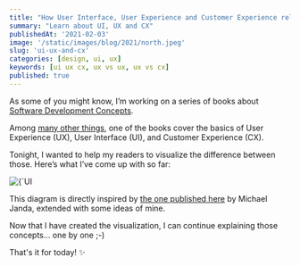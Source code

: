 ```yaml
---
title: "How User Interface, User Experience and Customer Experience relate"
summary: "Learn about UI, UX and CX"
publishedAt: '2021-02-03'
image: '/static/images/blog/2021/north.jpeg'
slug: 'ui-ux-and-cx'
categories: [design, ui, ux]
keywords: [ui ux cx, ux vs ux, ux vs cx]
published: true
---
```


As some of you might know, I’m working on a series of books about [Software Development Concepts](https://gumroad.com/l/DevConcepts).

Among [many other things](https://www.dev-concepts.dev/table-of-contents), one of the books cover the basics of User Experience (UX), User Interface (UI), and Customer Experience (CX).

Tonight, I wanted to help my readers to visualize the difference between those. Here’s what I’ve come up with so far:

<BlogPostCenteredContent>
  <Image
    alt={`UI UX CX`}
    src={`/static/images/blog/2021/ui-ux-cx.png`}
    width={488}
    height={488}
    priority
  />
</BlogPostCenteredContent>

This diagram is directly inspired by [the one published here](https://www.booklets.io/b/cx-ux-ui-morejanda) by Michael Janda, extended with some ideas of mine.

Now that I have created the visualization, I can continue explaining those concepts… one by one ;-)

That's it for today! ✨

<BlogPostSignature />
